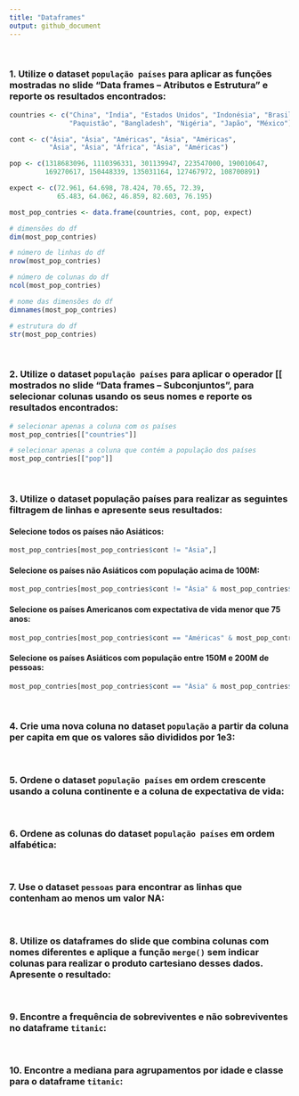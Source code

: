 ```yaml
---
title: "Dataframes"
output: github_document
---
```


<br>

### 1. Utilize o dataset `população países` para aplicar as funções mostradas no slide “Data frames – Atributos e Estrutura” e reporte os resultados encontrados:

```r

countries <- c("China", "Índia", "Estados Unidos", "Indonésia", "Brasil", 
               "Paquistão", "Bangladesh", "Nigéria", "Japão", "México")

cont <- c("Ásia", "Ásia", "Américas", "Ásia", "Américas", 
          "Ásia", "Ásia", "África", "Ásia", "Américas")

pop <- c(1318683096, 1110396331, 301139947, 223547000, 190010647, 
         169270617, 150448339, 135031164, 127467972, 108700891)

expect <- c(72.961, 64.698, 78.424, 70.65, 72.39, 
            65.483, 64.062, 46.859, 82.603, 76.195)

most_pop_contries <- data.frame(countries, cont, pop, expect)

```


```r

# dimensões do df
dim(most_pop_contries)

# número de linhas do df
nrow(most_pop_contries)

# número de colunas do df
ncol(most_pop_contries)

# nome das dimensões do df
dimnames(most_pop_contries)

# estrutura do df
str(most_pop_contries)

```

<br>

### 2. Utilize o dataset `população países` para aplicar o operador [[ mostrados no slide “Data frames – Subconjuntos”, para selecionar colunas usando os seus nomes e reporte os resultados encontrados:

```r

# selecionar apenas a coluna com os países
most_pop_contries[["countries"]]

# selecionar apenas a coluna que contém a população dos países
most_pop_contries[["pop"]]

```

<br>

### 3. Utilize o dataset população países para realizar as seguintes filtragem de linhas e apresente seus resultados:

#### Selecione todos os países não Asiáticos:

```r

most_pop_contries[most_pop_contries$cont != "Ásia",]

```

#### Selecione os países não Asiáticos com população acima de 100M:

```r

most_pop_contries[most_pop_contries$cont != "Ásia" & most_pop_contries$pop > 100000000,]

```

#### Selecione os países Americanos com expectativa de vida menor que 75 anos:

```r

most_pop_contries[most_pop_contries$cont == "Américas" & most_pop_contries$expect > 75,]

```

#### Selecione os países Asiáticos com população entre 150M e 200M de pessoas:

```r

most_pop_contries[most_pop_contries$cont == "Ásia" & most_pop_contries$pop >= 150000000 & most_pop_contries$pop < 200000000,]

```

<br>

### 4. Crie uma nova coluna no dataset `população` a partir da coluna per capita em que os valores são divididos por 1e3:

<br>

### 5. Ordene o dataset `população países` em ordem crescente usando a coluna continente e a coluna de expectativa de vida:

<br>

### 6. Ordene as colunas do dataset `população países` em ordem alfabética:

<br>

### 7. Use o dataset `pessoas` para encontrar as linhas que contenham ao menos um valor NA:

<br>

### 8. Utilize os dataframes do slide que combina colunas com nomes diferentes e aplique a função `merge()` sem indicar colunas para realizar o produto cartesiano desses dados. Apresente o resultado:

<br>

### 9. Encontre a frequência de sobreviventes e não sobreviventes no dataframe `titanic`:

<br>

### 10. Encontre a mediana para agrupamentos por idade e classe para o dataframe `titanic`: